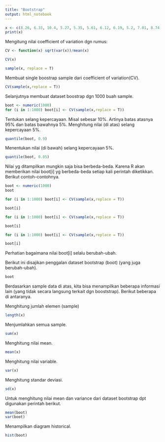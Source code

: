 ```yaml
---
title: "Bootstrap"
output: html_notebook
---
```


```r
x <- c(8.26, 6.33, 10.4, 5.27, 5.35, 5.61, 6.12, 6.19, 5.2, 7.01, 8.74, 7.78, 7.02, 6, 6.5, 5.8, 5.12, 7.41, 6.52, 6.21, 12.28, 5.6, 5.38, 6.6, 8.74)
print(x)
```
Mengitung nilai coefficient of variation dgn rumus:
```r
CV <- function(x) sqrt(var(x))/mean(x)
```

```r
CV(x)
```
```r
sample(x, replace = T)
```
Membuat single boostrap sample dari coefficient of variation(CV).
```r
CV(sample(x,replace = T))
```
Selanjutnya membuat dataset boostrap dgn 1000 buah sample.
```r
boot <- numeric(1000)
for (i in 1:1000) boot[i] <- CV(sample(x,replace = T))
```

Tentukan selang kepercayaan. Misal sebesar 10%. Artinya batas atasnya 95% dan batas bawahnya 5%.
Menghitung nilai (di atas) selang kepercayaan 5%.
```r
quantile(boot, 0.9)
```
Menentukan nilai (di bawah) selang kepercayaan 5%.
```r
quantile(boot, 0.05)
```
Nilai yg ditampilkan mungkin saja bisa berbeda-beda. Karena R akan memberikan nilai boot[i] yg berbeda-beda setiap kali perintah diketikkan. Berikut contoh-contohnya.
```r
boot <- numeric(1000)
boot
```

```r
for (i in 1:1000) boot[i] <- CV(sample(x,replace = T))

boot[i]
```

```r
for (i in 1:1000) boot[i] <- CV(sample(x,replace = T))

boot[i]
```

```r
for (i in 1:1000) boot[i] <- CV(sample(x,replace = T))

boot[i]
```

Perhatian bagaimana nilai boot[i] selalu berubah-ubah.

Berikut ini disajikan penggalan dataset bootstrap (boot) (yang juga berubah-ubah).
```r
boot
```

Berdasarkan sample data di atas, kita bisa menampilkan beberapa informasi lain (yang tidak secara langsung terkait dgn booststrap).
Berikut beberapa di antaranya.

Menghitung jumlah elemen (sample)
```r
length(x)
```

Menjumlahkan semua sample.
```r
sum(x)
```

Menghitung nilai mean.
```r
mean(x)
```

Menghitung nilai variable.
```r
var(x)
```

Menghitung standar deviasi.
```r
sd(x)
```

Untuk menghitung nilai mean dan variance dari dataset bootstrap dpt digunakan perintah berikut.
```r
mean(boot)
var(boot)
```

Menampilkan diagram historical.
```r
hist(boot)
```